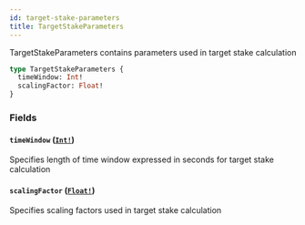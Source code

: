 ```yaml
---
id: target-stake-parameters
title: TargetStakeParameters
---
```


TargetStakeParameters contains parameters used in target stake calculation

```graphql
type TargetStakeParameters {
  timeWindow: Int!
  scalingFactor: Float!
}
```

### Fields

#### `timeWindow` ([`Int!`](/graphql/scalars/int))

Specifies length of time window expressed in seconds for target stake calculation

#### `scalingFactor` ([`Float!`](/graphql/scalars/float))

Specifies scaling factors used in target stake calculation
